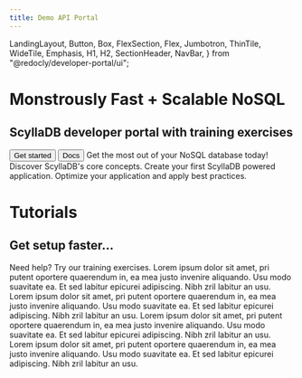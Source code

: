 ```yaml
---
title: Demo API Portal
---
```


  LandingLayout,
  Button,
  Box,
  FlexSection,
  Flex,
  Jumbotron,
  ThinTile,
  WideTile,
  Emphasis,
  H1,
  H2,
  SectionHeader,
  NavBar,
} from "@redocly/developer-portal/ui";



<Jumbotron>
  <NavBar location={props.location} standalone={false} />
  <H1>Monstrously Fast + Scalable NoSQL</H1>
  <H2>ScyllaDB developer portal with training exercises</H2>
  <Flex p={20} justifyContent="center">
    <Button variant="outlined" size="xlarge" to="docs/index.mdx">
      Get started
    </Button>
    <Button variant="outlined" size="xlarge" to="/docs/learn/whats-scylladb/">
      Docs
    </Button>
  </Flex>
</Jumbotron>
<Box my={25}>
  <SectionHeader>
    Get the most out of your <Emphasis> NoSQL </Emphasis> database today!
  </SectionHeader>
  <FlexSection justifyContent="space-around" flexWrap="wrap">
    <ThinTile to="docs/learn/index.md" icon={learn} header="Learn">
      Discover ScyllaDB's core concepts.
    </ThinTile>
    <ThinTile to="docs/learn/index.md" icon={build} header="Build">
      Create your first ScyllaDB powered application.
    </ThinTile>
    <ThinTile to="contact.mdx" icon={scale} header="Scale">
      Optimize your application and apply best practices.
    </ThinTile>
  </FlexSection>
  <Jumbotron parallaxEffect>
    <H1>Tutorials</H1>
    <H2>Get setup faster...</H2>
  </Jumbotron>
  <SectionHeader>
    <Emphasis>Need help? </Emphasis>
    Try our training exercises.
  </SectionHeader>
  <FlexSection justifyContent="space-around" flexWrap="wrap">
    <WideTile to="docs/index.mdx" header="Rock">
      Lorem ipsum dolor sit amet, pri putent oportere quaerendum in, ea mea
      justo invenire aliquando. Usu modo suavitate ea. Et sed labitur epicurei
      adipiscing. Nibh zril labitur an usu.
    </WideTile>
    <WideTile to="docs/learn/index.md" header="Paper">
      Lorem ipsum dolor sit amet, pri putent oportere quaerendum in, ea mea
      justo invenire aliquando. Usu modo suavitate ea. Et sed labitur epicurei
      adipiscing. Nibh zril labitur an usu.
    </WideTile>
    <WideTile to="docs/learn/index.md" header="Scissors">
      Lorem ipsum dolor sit amet, pri putent oportere quaerendum in, ea mea
      justo invenire aliquando. Usu modo suavitate ea. Et sed labitur epicurei
      adipiscing. Nibh zril labitur an usu.
    </WideTile>
    <WideTile to="docs/learn/index.md" header="Go">
      Lorem ipsum dolor sit amet, pri putent oportere quaerendum in, ea mea
      justo invenire aliquando. Usu modo suavitate ea. Et sed labitur epicurei
      adipiscing. Nibh zril labitur an usu.
    </WideTile>
  </FlexSection>
</Box>
